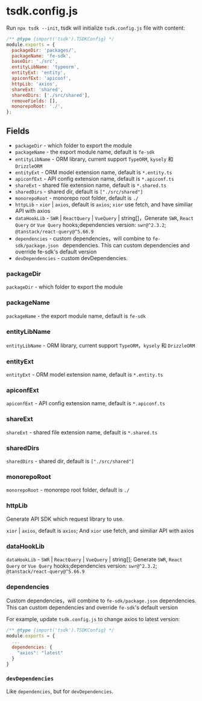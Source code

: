 # tsdk.config.js

Run `npx tsdk --init`, tsdk will initialize `tsdk.config.js` file with content:

```js
/** @type {import('tsdk').TSDKConfig} */
module.exports = {
  packageDir: 'packages/',
  packageName: 'fe-sdk',
  baseDir: './src',
  entityLibName: 'typeorm',
  entityExt: 'entity',
  apiconfExt: 'apiconf',
  httpLib: 'axios',
  shareExt: 'shared',
  sharedDirs: ['./src/shared'],
  removeFields: [],
  monorepoRoot: './',
};
```

## Fields

- `packageDir` - which folder to export the module
- `packageName` - the export module name, default is `fe-sdk`
- `entityLibName` - ORM library, current support `TypeORM`, `kysely` 和 `DrizzleORM`
- `entityExt` - ORM model extension name, default is `*.entity.ts`
- `apiconfExt` - API config extension name, default is `*.apiconf.ts`
- `shareExt` - shared file extension name, default is `*.shared.ts`
- `sharedDirs` - shared dir, default is `["./src/shared"]`
- `monorepoRoot` - monorepo root folder, default is `./`
- `httpLib` - `xior` | `axios`, default is `axios`; `xior` use fetch, and have similiar API with axios
- `dataHookLib` - `SWR` | `ReactQuery` | `VueQuery` | string[]，Generate `SWR`, `React Query` or `Vue Query` hooks;dependencies version: `swr@^2.3.2`; `@tanstack/react-query@^5.66.9`
- `dependencies` - custom dependencies，will combine to `fe-sdk/package.json ` dependencies. This can custom dependencies and override fe-sdk's default version
- `devDependencies` - custom devDependencies.

### packageDir

`packageDir` - which folder to export the module

### packageName

`packageName` - the export module name, default is `fe-sdk`

### entityLibName

`entityLibName` - ORM library, current support `TypeORM`，`kysely` 和 `DrizzleORM`

### entityExt

`entityExt` - ORM model extension name, default is `*.entity.ts`

### apiconfExt

`apiconfExt` - API config extension name, default is `*.apiconf.ts`

### shareExt

`shareExt` - shared file extension name, default is `*.shared.ts`

### sharedDirs

`sharedDirs` - shared dir, default is `["./src/shared"]`

### monorepoRoot

`monorepoRoot` - monorepo root folder, default is `./`

### httpLib

Generate API SDK which request library to use.

`xior` | `axios`, default is `axios`; And `xior` use fetch, and similiar API with axios

### dataHookLib

`dataHookLib` - `SWR` | `ReactQuery` | `VueQuery` | string[]; Generate `SWR`, `React Query` or `Vue Query` hooks;dependencies version: `swr@^2.3.2`; `@tanstack/react-query@^5.66.9`

### dependencies

Custom dependencies，will combine to `fe-sdk/package.json` dependencies. This can custom dependencies and override `fe-sdk`'s default version

For example, update `tsdk.config.js` to change axios to latest version:

```js filename="tsdk.config.js" {4-6}
/** @type {import('tsdk').TSDKConfig} */
module.exports = {
  ...
  dependencies: {
    "axios": "latest"
  }
}
```

### `devDependencies`

Like `dependencies`, but for `devDependencies`.
